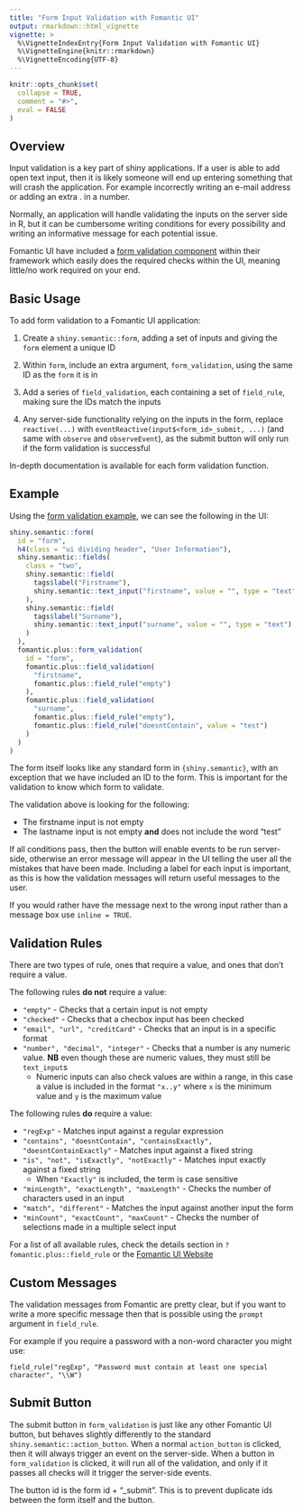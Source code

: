 ```yaml
---
title: "Form Input Validation with Fomantic UI"
output: rmarkdown::html_vignette
vignette: >
  %\VignetteIndexEntry{Form Input Validation with Fomantic UI}
  %\VignetteEngine{knitr::rmarkdown}
  %\VignetteEncoding{UTF-8}
---
```


```r
knitr::opts_chunk$set(
  collapse = TRUE,
  comment = "#>",
  eval = FALSE
)
```

## Overview

Input validation is a key part of shiny applications. If a user is able to add open text input, then it is likely someone will end up entering something that will crash the application. For example incorrectly writing an e-mail address or adding an extra . in a number.

Normally, an application will handle validating the inputs on the server side in R, but it can be cumbersome writing conditions for every possibility and writing an informative message for each potential issue.

Fomantic UI have included a [form validation component](https://fomantic-ui.com/behaviors/form.html) within their framework which easily does the required checks within the UI, meaning little/no work required on your end.

## Basic Usage

To add form validation to a Fomantic UI application:

1. Create a `shiny.semantic::form`, adding a set of inputs and giving the `form` element a unique ID

2. Within `form`, include an extra argument, `form_validation`, using the same ID as the `form` it is in

3. Add a series of `field_validation`, each containing a set of `field_rule`, making sure the IDs match the inputs

4. Any server-side functionality relying on the inputs in the form, replace `reactive(...)` with `eventReactive(input$<form_id>_submit, ...)` (and same with `observe` and `observeEvent`), as the submit button will only run if the form validation is successful

In-depth documentation is available for each form validation function.

## Example 

Using the [form validation example](https://github.com/ashbaldry/fomantic.plus/inst/examples/form_validation), we can see the following in the UI:

``` .r
shiny.semantic::form(
  id = "form",
  h4(class = "ui dividing header", "User Information"),
  shiny.semantic::fields(
    class = "two",
    shiny.semantic::field(
      tags$label("Firstname"),
      shiny.semantic::text_input("firstname", value = "", type = "text")
    ),
    shiny.semantic::field(
      tags$label("Surname"),
      shiny.semantic::text_input("surname", value = "", type = "text")
    )
  ),
  fomantic.plus::form_validation(
    id = "form",
    fomantic.plus::field_validation(
      "firstname",
      fomantic.plus::field_rule("empty")
    ),
    fomantic.plus::field_validation(
      "surname",
      fomantic.plus::field_rule("empty"),
      fomantic.plus::field_rule("doesntContain", value = "test")
    )
  )
)
```

The form itself looks like any standard form in `{shiny.semantic}`, with an exception that we have included an ID to the form. This is important for the validation to know which form to validate.

The validation above is looking for the following:

- The firstname input is not empty
- The lastname input is not empty **and** does not include the word "test"

If all conditions pass, then the button will enable events to be run server-side, otherwise an error message will appear in the UI telling the user all the mistakes that have been made. Including a label for each input is important, as this is how the validation messages will return useful messages to the user.

If you would rather have the message next to the wrong input rather than a message box use `inline = TRUE`.

## Validation Rules

There are two types of rule, ones that require a value, and ones that don't require a value. 

The following rules **do not** require a value:

- `"empty"` - Checks that a certain input is not empty
- `"checked"` - Checks that a checbox input has been checked
- `"email", "url", "creditCard"` - Checks that an input is in a specific format
- `"number", "decimal", "integer"` - Checks that a number is any numeric value. **NB** even though these are numeric values, they must still be `text_input`s
  - Numeric inputs can also check values are within a range, in this case a value is included in the format `"x..y"` where `x` is the minimum value and `y` is the maximum value
  
The following rules **do** require a value: 

- `"regExp"` - Matches input against a regular expression
- `"contains", "doesntContain", "containsExactly", "doesntContainExactly"` - Matches input against a fixed string
- `"is", "not", "isExactly", "notExactly"` - Matches input exactly against a fixed string
  - When `"Exactly"` is included, the term is case sensitive
- `"minLength", "exactLength", "maxLength"` - Checks the number of characters used in an input
- `"match", "different"` - Matches the input against another input the form
- `"minCount", "exactCount", "maxCount"` - Checks the number of selections made in a multiple select input

For a list of all available rules, check the details section in `?fomantic.plus::field_rule` or the [Fomantic UI Website](https://fomantic-ui.com/behaviors/form.html#validation-rules)

## Custom Messages

The validation messages from Fomantic are pretty clear, but if you want to write a more specific message then that is possible using the `prompt` argument in `field_rule`. 

For example if you require a password with a non-word character you might use:

```
field_rule("regExp", "Password must contain at least one special character", "\\W")
```

## Submit Button

The submit button in `form_validation` is just like any other Fomantic UI button, but behaves slightly differently to the standard `shiny.semantic::action_button`. When a normal `action_button` is clicked, then it will always trigger an event on the server-side. When a button in `form_validation` is clicked, it will run all of the validation, and only if it passes all checks will it trigger the server-side events.

The button id is the form id + "_submit". This is to prevent duplicate ids between the form itself and the button.

